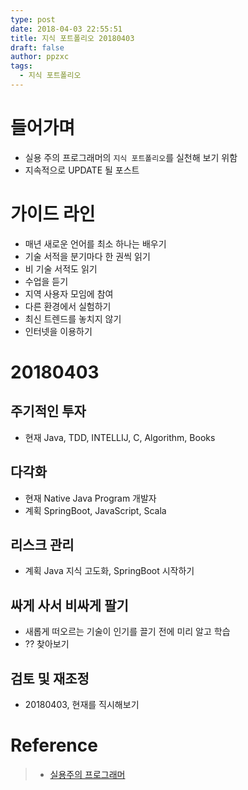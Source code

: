 ```yaml
---
type: post
date: 2018-04-03 22:55:51
title: 지식 포트폴리오 20180403
draft: false
author: ppzxc
tags:
  - 지식 포트폴리오
---
```


# 들어가며

- 실용 주의 프로그래머의 `지식 포트폴리오`를 실천해 보기 위함
- 지속적으로 UPDATE 될 포스트

# 가이드 라인

- 매년 새로운 언어를 최소 하나는 배우기
- 기술 서적을 분기마다 한 권씩 읽기
- 비 기술 서적도 읽기
- 수업을 듣기
- 지역 사용자 모임에 참여
- 다른 환경에서 실험하기
- 최신 트렌드를 놓치지 않기
- 인터넷을 이용하기

# 20180403

## 주기적인 투자

- 현재 Java, TDD, INTELLIJ, C, Algorithm, Books

## 다각화

- 현재 Native Java Program 개발자
- 계획 SpringBoot, JavaScript, Scala

## 리스크 관리

- 계획 Java 지식 고도화, SpringBoot 시작하기

## 싸게 사서 비싸게 팔기

- 새롭게 떠오르는 기술이 인기를 끌기 전에 미리 알고 학습
- ?? 찾아보기

## 검토 및 재조정

- 20180403, 현재를 직시해보기

# Reference

> - [실용주의 프로그래머](http://www.aladin.co.kr/shop/wproduct.aspx?ItemId=38786788)
